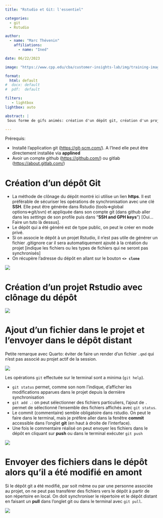 ```yaml
---
title: "Rstudio et Git: l'essentiel"

categories:
  - git
  - Rstudio

author: 
  - name: "Marc Thévenin"
    affiliations:
      - name: "Ined"

date: 06/22/2023

image: "https://www.cpp.edu/cba/customer-insights-lab/img/training-images/github_rstudio.png"

format: 
  html: default
#  docx: default
#  pdf:  default

filters:
   - lightbox
lightbox: auto

abstract: | 
 Sous forme de gifs animés: création d'un dépôt git, création d'un projet Rstudio avec clonage du dépôt, envoyer des fichiers du projet dans le dépôt. 

---
```


Prérequis: 

- Installé l'application git (<https://git-scm.com/>). A l'Ined elle peut être directement installée via **applined**
- Avoir un compte github (<https://github.com/>) ou gitlab (<https://about.gitlab.com/>)


# Création d'un dépôt Git

* La méthode de clônage du dépôt montré ici utilise un lien **https**. Il est  préférable de sécuriser les opérations de synchronisation avec une clé **SSH**. Elle peut être générée dans Rstudio (tools=>global options=>git/svn) et appliquée dans son compte git (dans github aller dans les *settings* de son profile puis dans "**SSH and GPH keys**") [Oui...Faire un tuto là dessus].
* Le dépôt qui a été généré est de type public, on peut le créer en mode privé. 
* Si on associe le dépôt à un projet Rstudio, il n'est pas utile de générer un fichier .gitignore car il sera automatiquement ajouté à la création du projet [indique les fichiers ou les types de fichiers qui ne seront pas synchronisés]
* On récupère l'adresse du dépôt en allant sur le bouton **`<> clone`**

![](img/git1.gif)  

# Création d'un projet Rstudio avec clônage du dépôt

![](img/git2.gif)  

# Ajout d'un fichier dans le projet et l'envoyer dans le dépôt distant

Petite remarque avec Quarto: éviter de faire un render d'un fichier `.qmd` qui n'est pas associé au projet actif de la session. 

![](img/git3.gif)  

Les opérations `git` effectuée sur le terminal sont a minima (`git help`). 

- `git status` permet, comme son nom l'indique, d'afficher les modifications apparues dans le projet depuis la dernière synchronisation
- `git add .`: on peut sélectionner des fichiers particuliers, l'ajout de `.` permet de sélectionné l'ensemble des fichiers affichés avec `git status`.
- Le commit (commentaire) semble obligatoire dans rstudio. On peut le faire dans le terminal, mais je préfère aller dans la fenêtre **commit** accessible dans l'onglet **git** (en haut à droite de l'interface).
- Une fois le commentaire réalisé on peut envoyer les fichiers dans le dépôt en cliquant sur **push**  ou dans le terminal exécuter `git push`


![](img/git4.gif)  

# Envoyer des fichiers dans le dépôt alors qu'il a été modifié en amont

Si le dépôt git a été modifié, par soit même ou par une personne associée au projet, on ne peut pas transférer des fichiers vers le dépôt à partir de son répertoire en local. On doit synchroniser le répertoire et le dépôt distant en faisant un **pull**  dans l'onglet git ou dans le terminal avec `git pull`.

![](img/git5.gif)  







